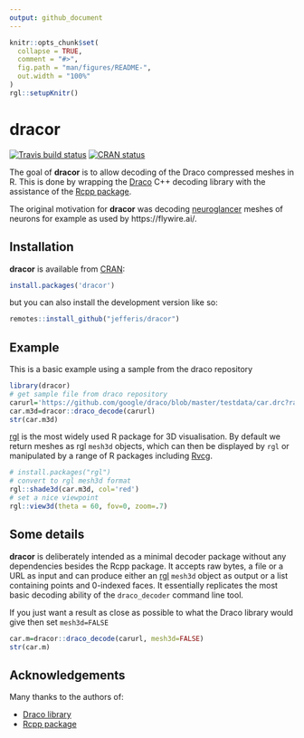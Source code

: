 ```yaml
---
output: github_document
---
```


<!-- README.md is generated from README.Rmd. Please edit that file -->

```r
knitr::opts_chunk$set(
  collapse = TRUE,
  comment = "#>",
  fig.path = "man/figures/README-",
  out.width = "100%"
)
rgl::setupKnitr()
```

# dracor

<!-- badges: start -->
[![Travis build status](https://travis-ci.com/jefferis/dracor.svg?branch=master)](https://travis-ci.com/jefferis/dracor)
[![CRAN status](https://www.r-pkg.org/badges/version/dracor)](https://CRAN.R-project.org/package=dracor)
<!-- badges: end -->

The goal of **dracor** is to allow decoding of the Draco compressed meshes in R. 
This is done by wrapping the [Draco](https://github.com/google/draco) C++ 
decoding library with the assistance of the [Rcpp package](https://cran.r-project.org/package=Rcpp).

The original motivation for **dracor** was decoding [neuroglancer](https://github.com/google/neuroglancer) meshes of neurons for
example as used by https://flywire.ai/.

## Installation

**dracor** is available from [CRAN](https://cran.r-project.org/package=dracor):

```r
install.packages('dracor')
```

but you can also install the development version like so:

```r
remotes::install_github("jefferis/dracor")
```

## Example

This is a basic example using a sample from the draco repository

```r
library(dracor)
# get sample file from draco repository
carurl='https://github.com/google/draco/blob/master/testdata/car.drc?raw=true'
car.m3d=dracor::draco_decode(carurl)
str(car.m3d)
```


[rgl](https://cran.r-project.org/package=rgl) is the most widely used R package
for 3D visualisation. By default we return meshes as rgl `mesh3d` objects, 
which can then be displayed by `rgl` or manipulated by
a range of R packages including [Rvcg](https://cran.r-project.org/package=Rvcg).
```r
# install.packages("rgl")
# convert to rgl mesh3d format
rgl::shade3d(car.m3d, col='red')
# set a nice viewpoint
rgl::view3d(theta = 60, fov=0, zoom=.7)
```

## Some details

**dracor** is deliberately intended as a minimal decoder package without any
dependencies besides the Rcpp package. It accepts raw bytes, a file or a URL as input and can produce either an [rgl](https://cran.r-project.org/package=rgl) `mesh3d` object as output or a list containing points and 0-indexed faces. It essentially 
replicates the most basic decoding ability of the `draco_decoder` command line tool.

If you just want a result as close as possible to what the Draco library would give
then set `mesh3d=FALSE`
```r
car.m=dracor::draco_decode(carurl, mesh3d=FALSE)
str(car.m)
```

## Acknowledgements 

Many thanks to the authors of:

* [Draco library](https://github.com/google/draco)
* [Rcpp package](https://cran.r-project.org/package=Rcpp)
